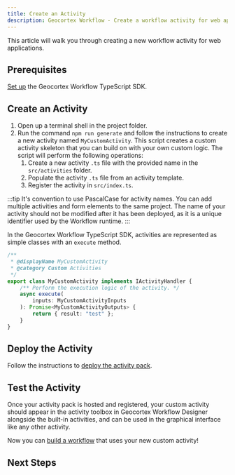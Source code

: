 ```yaml
---
title: Create an Activity
description: Geocortex Workflow - Create a workflow activity for web applications
---
```



This article will walk you through creating a new workflow activity for web applications.

## Prerequisites

[Set up](sdk-web-overview.mdx#overview) the Geocortex Workflow TypeScript SDK.

## Create an Activity

1. Open up a terminal shell in the project folder.
1. Run the command `npm run generate` and follow the instructions to create a new activity named `MyCustomActivity`. This script creates a custom activity skeleton that you can build on with your own custom logic. The script will perform the following operations:
    1. Create a new activity `.ts` file with the provided name in the `src/activities` folder.
    1. Populate the activity `.ts` file from an activity template.
    1. Register the activity in `src/index.ts`.

:::tip
It's convention to use PascalCase for activity names. You can add multiple activities and form elements to the same project.
The name of your activity should not be modified after it has been deployed, as it is a unique identifier used by the Workflow runtime.
:::

In the Geocortex Workflow TypeScript SDK, activities are represented as simple classes with an `execute` method.

```ts
/**
 * @displayName MyCustomActivity
 * @category Custom Activities
 */
export class MyCustomActivity implements IActivityHandler {
    /** Perform the execution logic of the activity. */
    async execute(
        inputs: MyCustomActivityInputs
    ): Promise<MyCustomActivityOutputs> {
        return { result: "test" };
    }
}
```

## Deploy the Activity

Follow the instructions to [deploy the activity pack](sdk-web-overview.mdx#deployment).

## Test the Activity

Once your activity pack is hosted and registered, your custom activity should appear in the activity toolbox in Geocortex Workflow Designer alongside the built-in activities, and can be used in the graphical interface like any other activity.

Now you can [build a workflow](https://docs.geocortex.com/workflow/latest/help/Default.htm#wf5/help/get-started.htm#Get_Started%3FTocPath%3DGet%2520Started%7C_____0) that uses your new custom activity!

## Next Steps

<UseCaseContainer>
    <UseCaseCard
        title="Calculate a Logarithm with a Custom Activity"
        description="Implement a custom activity that calculates the logarithm of a number"
        link={useBaseUrl(
            "docs/workflow/tutorial-web-calculate-logarithm-activity"
        )}
    />
    <UseCaseCard
        title="Activity Reference"
        description="Learn more about implementing custom activities"
        link={useBaseUrl("docs/workflow/sdk-web-activity-reference")}
    />
    <UseCaseCard
        title="Add a Layer to the Map with a Custom Activity"
        description="Access application properties like the map in custom activities for Web Applications"
        link={useBaseUrl(
            "docs/workflow/tutorial-web-add-layer-to-map"
        )}
    />
    <UseCaseCard
        title="Use the ArcGIS API for JavaScript in an activity."
        description="Use the ArcGIS API for TypeScript in an activity or form element"
        link={useBaseUrl(
            "docs/workflow/sdk-web-integrating-the-arcgis-api"
        )}
    />
</UseCaseContainer>
